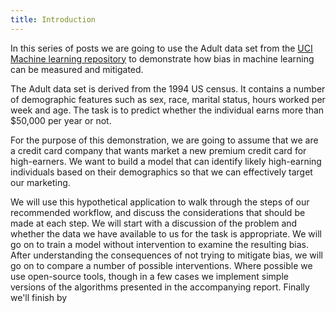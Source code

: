 ```yaml
---
title: Introduction
---
```


In this series of posts we are going to use the Adult data set from the [UCI Machine learning repository][adult-data] to demonstrate how bias in machine learning can be measured and mitigated.

The Adult data set is derived from the 1994 US census. It contains a number of demographic features such as sex, race, marital status, hours worked per week and age. The task is to predict whether the individual earns more than \$50,000 per year or not.

For the purpose of this demonstration, we are going to assume that we are a credit card company that wants market a new premium credit card for high-earners. We want to build a model that can identify likely high-earning individuals based on their demographics so that we can effectively target our marketing.

We will use this hypothetical application to walk through the steps of our recommended workflow, and discuss the considerations that should be made at each step. We will start with a discussion of the problem and whether the data we have available to us for the task is appropriate. We will go on to train a model without intervention to examine the resulting bias. After understanding the consequences of not trying to mitigate bias, we will go on to compare a number of possible interventions. Where possible we use open-source tools, though in a few cases we implement simple versions of the algorithms presented in the accompanying report. Finally we'll finish by

[adult-data]: https://archive.ics.uci.edu/ml/datasets/Adult
